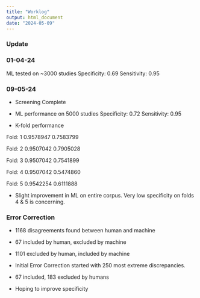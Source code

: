 ```yaml
---
title: "Worklog"
output: html_document
date: "2024-05-09"
---
```


### **Update**

### **01-04-24**

ML tested on ~3000 studies
Specificity: 0.69
Sensitivity: 0.95

### **09-05-24**

- Screening Complete

- ML performance on 5000 studies
Specificity: 0.72
Sensitivity: 0.95

- K-fold performance

Fold: 1
0.9578947
0.7583799

Fold: 2
0.9507042
0.7905028

Fold: 3
0.9507042
0.7541899

Fold: 4
0.9507042
0.5474860

Fold: 5
0.9542254
0.6111888

- Slight improvement in ML on entire corpus. Very low specificity on folds 4 & 5 is concerning.

### Error Correction

- 1168 disagreements found between human and machine
- 67 included by human, excluded by machine
- 1101 excluded by human, included by machine

- Initial Error Correction started with 250 most extreme discrepancies.
- 67 included, 183 excluded by humans
- Hoping to improve specificity